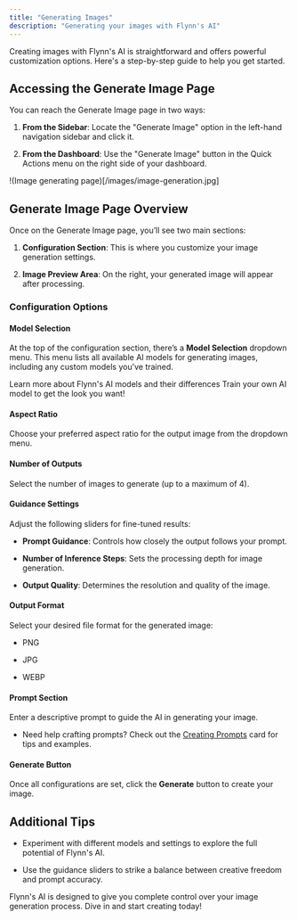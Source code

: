 ```yaml
---
title: "Generating Images"
description: "Generating your images with Flynn's AI"
---
```


Creating images with Flynn's AI is straightforward and offers powerful customization options. Here's a step-by-step guide to help you get started.

## Accessing the Generate Image Page

You can reach the Generate Image page in two ways:

1. **From the Sidebar**: Locate the "Generate Image" option in the left-hand navigation sidebar and click it.

2. **From the Dashboard**: Use the "Generate Image" button in the Quick Actions menu on the right side of your dashboard.

!(Image generating page)[/images/image-generation.jpg]

## Generate Image Page Overview

Once on the Generate Image page, you’ll see two main sections:

1. **Configuration Section**: This is where you customize your image generation settings.

2. **Image Preview Area**: On the right, your generated image will appear after processing.

### Configuration Options

#### Model Selection

At the top of the configuration section, there’s a **Model Selection** dropdown menu. This menu lists all available AI models for generating images, including any custom models you’ve trained.

<CardGroup cols={2}>
  <Card title="Flynn's AI Models" icon="image" href="/flynns-ai-models">
    Learn more about Flynn's AI models and their differences
  </Card>

  <Card title="Create you own AI model" icon="layers" href="/training-custom-models">
    Train your own AI model to get the look you want!
  </Card>
</CardGroup>

#### Aspect Ratio

Choose your preferred aspect ratio for the output image from the dropdown menu.

#### Number of Outputs

Select the number of images to generate (up to a maximum of 4).

#### Guidance Settings

Adjust the following sliders for fine-tuned results:

* **Prompt Guidance**: Controls how closely the output follows your prompt.

* **Number of Inference Steps**: Sets the processing depth for image generation.

* **Output Quality**: Determines the resolution and quality of the image.

#### Output Format

Select your desired file format for the generated image:

* PNG

* JPG

* WEBP

#### Prompt Section

Enter a descriptive prompt to guide the AI in generating your image.

* Need help crafting prompts? Check out the [Creating Prompts](#) card for tips and examples.

#### Generate Button

Once all configurations are set, click the **Generate** button to create your image.

## Additional Tips

* Experiment with different models and settings to explore the full potential of Flynn's AI.

* Use the guidance sliders to strike a balance between creative freedom and prompt accuracy.

Flynn's AI is designed to give you complete control over your image generation process. Dive in and start creating today!
